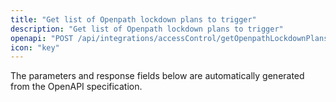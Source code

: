 ```yaml
---
title: "Get list of Openpath lockdown plans to trigger"
description: "Get list of Openpath lockdown plans to trigger"
openapi: "POST /api/integrations/accessControl/getOpenpathLockdownPlans"
icon: "key"
---
```


<Note>
The parameters and response fields below are automatically generated from the OpenAPI specification.
</Note>
